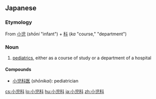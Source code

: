 ==Japanese==
{{ja-kanjitab|しょう|に|か|yomi=o}}

===Etymology===
From [[小児]] (''shōni'' "infant") + [[科]] (''ka'' "course," "department")

===Noun===
{{ja-noun|しょうにか}}

# [[pediatrics]], either as a course of study or a department of a hospital

====Compounds====
* [[小児科医]] (''shōnikai''): pediatrician

[[cs:小児科]]
[[lo:小児科]]
[[hu:小児科]]
[[ja:小児科]]
[[zh:小児科]]